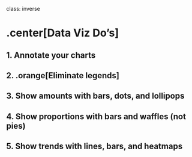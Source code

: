 
class: inverse

# .center[Data Viz Do's]

## 1. Annotate your charts
## 2. .orange[Eliminate legends]
## 3. Show amounts with bars, dots, and lollipops
## 4. Show proportions with bars and waffles (not pies)
## 5. Show trends with lines, bars, and heatmaps
